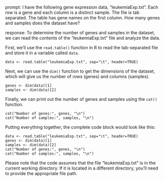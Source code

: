 prompt:
I have the following gene expression data, "leukemiaExp.txt". Each row is a gene and each column is a distinct sample. The file is tab separated. The table has gene names on the first column. How many genes and samples does the dataset have?

response:
To determine the number of genes and samples in the dataset, we can read the contents of the "leukemiaExp.txt" file and analyze the data.

First, we'll use the `read.table()` function in R to read the tab-separated file and store it in a variable called `data`. 

```
data <- read.table("leukemiaExp.txt", sep="\t", header=TRUE)
```

Next, we can use the `dim()` function to get the dimensions of the dataset, which will give us the number of rows (genes) and columns (samples).

```
genes <- dim(data)[1]
samples <- dim(data)[2]
```

Finally, we can print out the number of genes and samples using the `cat()` function.

```
cat("Number of genes:", genes, "\n")
cat("Number of samples:", samples, "\n")
```

Putting everything together, the complete code block would look like this:

```
data <- read.table("leukemiaExp.txt", sep="\t", header=TRUE)
genes <- dim(data)[1]
samples <- dim(data)[2]
cat("Number of genes:", genes, "\n")
cat("Number of samples:", samples, "\n")
```

Please note that the code assumes that the file "leukemiaExp.txt" is in the current working directory. If it is located in a different directory, you'll need to provide the appropriate file path.
